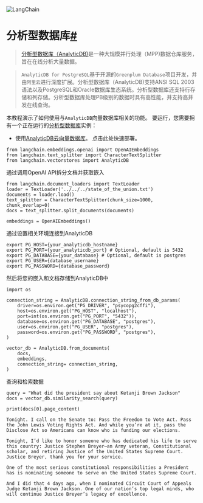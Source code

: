 

<Head>
  <script>
    {
      `(function() {
         var _hmt = _hmt || [];
(function() {
  var hm = document.createElement("script");
  hm.src = "https://hm.baidu.com/hm.js?e60fb290e204e04c5cb6f79b0ac1e697";
  var s = document.getElementsByTagName("script")[0]; 
  s.parentNode.insertBefore(hm, s);
})();
       })();`
    }
  </script>
</Head>

![LangChain](https://pica.zhimg.com/50/v2-56e8bbb52aa271012541c1fe1ceb11a2_r.gif)





分析型数据库[#](#analyticdb "本标题的永久链接")
=================================

> 
> [分析型数据库（AnalyticDB)](https://www.alibabacloud.com/help/zh/doc-detail/188196.htm)是一种大规模并行处理（MPP)数据仓库服务，旨在在线分析大量数据。
> 
> 
> 

> 
> `AnalyticDB for PostgreSQL`基于开源的`Greenplum Database`项目开发，并由`阿里云`进行深度扩展。分析型数据库（AnalyticDB)支持ANSI SQL 2003语法以及PostgreSQL和Oracle数据库生态系统。分析型数据库还支持行存储和列存储。分析型数据库处理PB级别的数据时具有高性能，并支持高并发在线查询。
> 
> 
> 

本教程演示了如何使用与`AnalyticDB`向量数据库相关的功能。
要运行，您需要拥有一个正在运行的[分析型数据库](https://www.alibabacloud.com/help/zh/doc-detail/188196.htm)实例：

* 使用[AnalyticDB云向量数据库](https://www.alibabacloud.com/product/hybriddb-postgresql)。 点击此处快速部署。

```
from langchain.embeddings.openai import OpenAIEmbeddings
from langchain.text_splitter import CharacterTextSplitter
from langchain.vectorstores import AnalyticDB

```

通过调用OpenAI API拆分文档并获取嵌入

```
from langchain.document_loaders import TextLoader
loader = TextLoader('../../../state_of_the_union.txt')
documents = loader.load()
text_splitter = CharacterTextSplitter(chunk_size=1000, chunk_overlap=0)
docs = text_splitter.split_documents(documents)

embeddings = OpenAIEmbeddings()

```

通过设置相关环境连接到AnalyticDB

```
export PG_HOST={your_analyticdb_hostname}
export PG_PORT={your_analyticdb_port} # Optional, default is 5432
export PG_DATABASE={your_database} # Optional, default is postgres
export PG_USER={database_username}
export PG_PASSWORD={database_password}

```

然后将您的嵌入和文档存储到AnalyticDB中

```
import os

connection_string = AnalyticDB.connection_string_from_db_params(
    driver=os.environ.get("PG_DRIVER", "psycopg2cffi"),
    host=os.environ.get("PG_HOST", "localhost"),
    port=int(os.environ.get("PG_PORT", "5432")),
    database=os.environ.get("PG_DATABASE", "postgres"),
    user=os.environ.get("PG_USER", "postgres"),
    password=os.environ.get("PG_PASSWORD", "postgres"),
)

vector_db = AnalyticDB.from_documents(
    docs,
    embeddings,
    connection_string= connection_string,
)

```

查询和检索数据

```
query = "What did the president say about Ketanji Brown Jackson"
docs = vector_db.similarity_search(query)

```

```
print(docs[0].page_content)

```

```
Tonight. I call on the Senate to: Pass the Freedom to Vote Act. Pass the John Lewis Voting Rights Act. And while you’re at it, pass the Disclose Act so Americans can know who is funding our elections. 

Tonight, I’d like to honor someone who has dedicated his life to serve this country: Justice Stephen Breyer—an Army veteran, Constitutional scholar, and retiring Justice of the United States Supreme Court. Justice Breyer, thank you for your service. 

One of the most serious constitutional responsibilities a President has is nominating someone to serve on the United States Supreme Court. 

And I did that 4 days ago, when I nominated Circuit Court of Appeals Judge Ketanji Brown Jackson. One of our nation’s top legal minds, who will continue Justice Breyer’s legacy of excellence.

```


